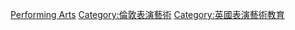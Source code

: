 [[Category:倫敦教育|Performing Arts]]
[[Category:倫敦表演藝術|Category:倫敦表演藝術]]
[[Category:英國表演藝術教育|Category:英國表演藝術教育]]